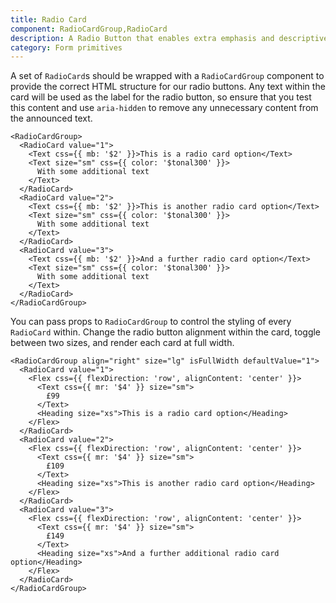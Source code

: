 ```yaml
---
title: Radio Card
component: RadioCardGroup,RadioCard
description: A Radio Button that enables extra emphasis and descriptive capability
category: Form primitives
---
```


A set of `RadioCard`s should be wrapped with a `RadioCardGroup` component to provide the correct HTML structure for our radio buttons. Any text within the card will be used as the label for the radio button, so ensure that you test this content and use `aria-hidden` to remove any unnecessary content from the announced text.

```tsx preview
<RadioCardGroup>
  <RadioCard value="1">
    <Text css={{ mb: '$2' }}>This is a radio card option</Text>
    <Text size="sm" css={{ color: '$tonal300' }}>
      With some additional text
    </Text>
  </RadioCard>
  <RadioCard value="2">
    <Text css={{ mb: '$2' }}>This is another radio card option</Text>
    <Text size="sm" css={{ color: '$tonal300' }}>
      With some additional text
    </Text>
  </RadioCard>
  <RadioCard value="3">
    <Text css={{ mb: '$2' }}>And a further radio card option</Text>
    <Text size="sm" css={{ color: '$tonal300' }}>
      With some additional text
    </Text>
  </RadioCard>
</RadioCardGroup>
```

You can pass props to `RadioCardGroup` to control the styling of every `RadioCard` within. Change the radio button alignment within the card, toggle between two sizes, and render each card at full width.

```tsx preview
<RadioCardGroup align="right" size="lg" isFullWidth defaultValue="1">
  <RadioCard value="1">
    <Flex css={{ flexDirection: 'row', alignContent: 'center' }}>
      <Text css={{ mr: '$4' }} size="sm">
        £99
      </Text>
      <Heading size="xs">This is a radio card option</Heading>
    </Flex>
  </RadioCard>
  <RadioCard value="2">
    <Flex css={{ flexDirection: 'row', alignContent: 'center' }}>
      <Text css={{ mr: '$4' }} size="sm">
        £109
      </Text>
      <Heading size="xs">This is another radio card option</Heading>
    </Flex>
  </RadioCard>
  <RadioCard value="3">
    <Flex css={{ flexDirection: 'row', alignContent: 'center' }}>
      <Text css={{ mr: '$4' }} size="sm">
        £149
      </Text>
      <Heading size="xs">And a further additional radio card option</Heading>
    </Flex>
  </RadioCard>
</RadioCardGroup>
```
